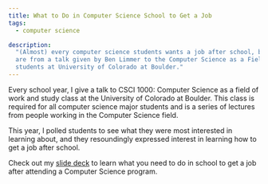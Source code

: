 ```yaml
---
title: What to Do in Computer Science School to Get a Job
tags:
  - computer science

description:
  "(Almost) every computer science students wants a job after school, but many don't know where to start. These slides
  are from a talk given by Ben Limmer to the Computer Science as a Field of Work and Study class for Computer Science
  students at University of Colorado at Boulder."
---
```



Every school year, I give a talk to CSCI 1000: Computer Science as a field of work and study class at the University of
Colorado at Boulder. This class is required for all computer science major students and is a series of lectures from
people working in the Computer Science field.

This year, I polled students to see what they were most interested in learning about, and they resoundingly expressed
interest in learning how to get a job after school.

Check out my <a href={GettingAJobAfterSchool}>slide deck</a> to learn what you need to do in school to get a job after
attending a Computer Science program.
